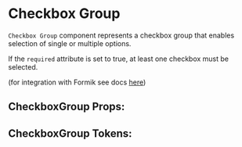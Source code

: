 

# Checkbox Group

`Checkbox Group` component represents a checkbox group that enables selection of single or multiple options.

If the `required` attribute is set to true, at least one checkbox must be selected.

(for integration with Formik see docs [here](/docs/component-library-formik-elements-checkboxgroupfield--simple))

<Stories includePrimary={true} />

## CheckboxGroup Props:

<ArgsTable of={CheckboxGroup} />

## CheckboxGroup Tokens:
<ThemeTokens component="CheckboxGroup"/>
